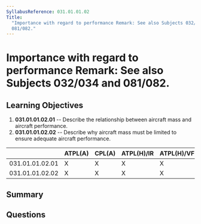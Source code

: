 ```yaml
---
SyllabusReference: 031.01.01.02
Title:
  "Importance with regard to performance Remark: See also Subjects 032/034 and
  081/082."
---
```


# Importance with regard to performance Remark: See also Subjects 032/034 and 081/082.

## Learning Objectives

1.  **031.01.01.02.01** -- Describe the relationship between aircraft mass and
    aircraft performance.
2.  **031.01.01.02.02** -- Describe why aircraft mass must be limited to ensure
    adequate aircraft performance.

|                 | ATPL(A) | CPL(A) | ATPL(H)/IR | ATPL(H)/VFR | CPL(H) | IR | CBIR(A) |
| --------------- | ------- | ------ | ---------- | ----------- | ------ | -- | ------- |
| 031.01.01.02.01 | X       | X      | X          | X           | X      |    |         |
| 031.01.01.02.02 | X       | X      | X          | X           | X      |    |         |

## Summary

## Questions
